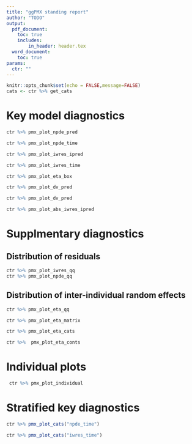 ```yaml
---
title: "ggPMX standing report"
author: "TODO"
output: 
  pdf_document:
    toc: true
    includes:
        in_header: header.tex 
  word_document:
    toc: true
params:
  ctr: ""
---
```


```r
knitr::opts_chunk$set(echo = FALSE,message=FALSE)
cats <- ctr %>% get_cats

```


# Key model diagnostics

```r
ctr %>% pmx_plot_npde_pred
```

```r
ctr %>% pmx_plot_npde_time
```

```r
ctr %>% pmx_plot_iwres_ipred
```

```r
ctr %>% pmx_plot_iwres_time
```

```r
ctr %>% pmx_plot_eta_box
```

```r
ctr %>% pmx_plot_dv_pred
```

```r
ctr %>% pmx_plot_dv_pred
```

```r
ctr %>% pmx_plot_abs_iwres_ipred
```
\newpage

# Supplmentary diagnostics

## Distribution of residuals

```r
ctr %>% pmx_plot_iwres_qq
ctr %>% pmx_plot_npde_qq
```

## Distribution of inter-individual random effects

```r
ctr %>% pmx_plot_eta_qq
```
\blandscape
```r
ctr %>% pmx_plot_eta_matrix
```
\elandscape

```r
ctr %>% pmx_plot_eta_cats
```

```r
ctr %>%  pmx_plot_eta_conts
```


\newpage

# Individual plots


```r
 ctr %>% pmx_plot_individual
```


# Stratified key diagnostics 

```r

ctr %>% pmx_plot_cats("npde_time")
```


```r
ctr %>% pmx_plot_cats("iwres_time")


```
